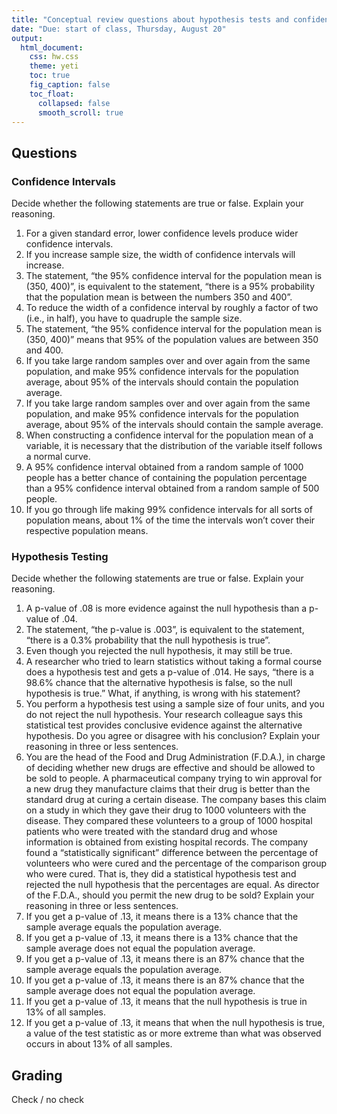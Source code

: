 ```yaml
---
title: "Conceptual review questions about hypothesis tests and confidence intervals"
date: "Due: start of class, Thursday, August 20"
output: 
  html_document: 
    css: hw.css
    theme: yeti
    toc: true
    fig_caption: false
    toc_float:
      collapsed: false
      smooth_scroll: true
---
```


## Questions

### Confidence Intervals

Decide whether the following statements are true or false.  Explain your reasoning.

  1. For a given standard error, lower confidence levels produce wider confidence intervals.
  2. If you increase sample size, the width of confidence intervals will increase.
  3. The statement, "the 95% confidence interval for the population mean is (350, 400)", is equivalent to the statement, "there is a 95% probability that the population mean is between the numbers 350 and 400".
  4. To reduce the width of a confidence interval by roughly a factor of two (i.e., in half), you have to quadruple the sample size.
  5. The statement, "the 95% confidence interval for the population mean is (350, 400)" means that 95% of the population values are between 350 and 400.
  6. If you take large random samples over and over again from the same population, and make 95% confidence intervals for the population average, about 95% of the intervals should contain the population average.
  7. If you take large random samples over and over again from the same population, and make 95% confidence intervals for the population average, about 95% of the intervals should contain the sample average.
  8. When constructing a confidence interval for the population mean of a variable, it is necessary that the distribution of the variable itself follows a normal curve.
  9. A 95% confidence interval obtained from a random sample of 1000 people has a better chance of containing the population percentage than a 95% confidence interval obtained from a random sample of 500 people.
  10. If you go through life making 99% confidence intervals for all sorts of population means, about 1% of the time the intervals won't cover their respective population means. 
  
### Hypothesis Testing

Decide whether the following statements are true or false.  Explain your reasoning.

  1. A p-value of .08 is more evidence against the null hypothesis than a p-value of .04.
  2. The statement, "the p-value is .003", is equivalent to the statement, "there is a 0.3% probability that the null hypothesis is true".
  3. Even though you rejected the null hypothesis,  it may still be true.
  4. A researcher who tried to learn statistics without taking a formal course does a hypothesis test and gets a p-value of .014.   He says, "there is a 98.6% chance that the alternative hypothesis is false, so the null hypothesis is true."    What, if anything, is wrong with his statement?
  5. You perform a hypothesis test using a sample size of four units, and you do not reject the null hypothesis.   Your research colleague says this statistical test provides conclusive evidence against the alternative hypothesis.   Do you agree or disagree with his conclusion?  Explain your reasoning in three or less sentences.
  6. You are the head of the Food and Drug Administration (F.D.A.), in charge of deciding whether new drugs are effective and should be allowed to be sold to people.   A pharmaceutical company trying to win approval for a new drug they manufacture claims that their drug is better than the standard drug at curing a certain disease.   The company bases this claim on a study in which they gave their drug to 1000 volunteers with the disease.   They compared these volunteers to a group of 1000 hospital patients who were treated with the standard drug and whose information is obtained from existing hospital records.  The company found a "statistically significant" difference between the percentage of volunteers who were cured and the percentage of the comparison group who were cured.   That is, they did a statistical hypothesis test and rejected the null hypothesis that the percentages are equal.  As director of the F.D.A., should you permit the new drug to be sold?  Explain your reasoning in three or less sentences.
  7. If you get a p-value of .13, it means there is a 13% chance that the sample average equals the population average.
  8. If you get a p-value of .13, it means there is a 13% chance that the sample average does not equal the population average.
  9. If you get a p-value of .13, it means there is an 87% chance that the sample average equals the population average.
  10. If you get a p-value of .13, it means there is an 87% chance that the sample average does not equal the population average.
  11. If you get a p-value of .13, it means that the null hypothesis is true in 13% of all samples.
  12. If you get a p-value of .13, it means that when the null hypothesis is true, a value of the test statistic as or more extreme than what was observed occurs in about 13% of all samples.
  
## Grading

Check / no check
  
  